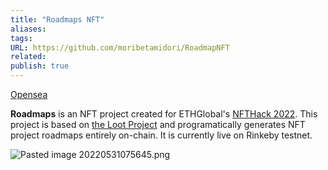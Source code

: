 ```yaml
---
title: "Roadmaps NFT"
aliases: 
tags: 
URL: https://github.com/moribetamidori/RoadmapNFT
related:
publish: true
---
```




[Opensea](https://testnets.opensea.io/collection/roadmaps-v3)

**Roadmaps** is an NFT project created for ETHGlobal's [NFTHack 2022](https://nft.ethglobal.co/). This project is based on [the Loot Project](https://www.lootproject.com/) and programatically generates NFT project roadmaps entirely on-chain. It is currently live on Rinkeby testnet.

<img src="/content/Images/Pasted image 20220531075645.png" alt="Pasted image 20220531075645.png" className="max-w-full h-auto border border-gray-700 my-3 rounded" />